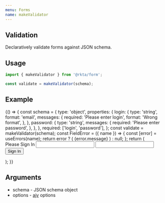 ```yaml
---
menu: Forms
name: makeValidator
---
```



## Validation

Declaratively validate forms against JSON schema.

## Usage

```javascript
import { makeValidator } from '@rkta/form';

const validate = makeValidator(schema);
```

## Example

<Playground>
  {() => {
    const schema = {
      type: 'object',
      properties: {
        login: {
          type: 'string',
          format: 'email',
          messages: {
            required: 'Please enter login',
            format: 'Wrong format',
          },
        },
        password: {
          type: 'string',
          messages: {
            required: 'Please enter password',
          },
        },
      },
      required: ['login', 'password'],
    };
    const validate = makeValidator(schema);
    const FieldError = ({ name }) => {
      const [error] = useErrors(name);
      return error ? (
        <Addon color="warning" subtitle2>
          {error.message}
        </Addon>
      ) : null;
    };
    return (
      <Card rize={1} css={{ maxWidth: '450px', margin: '24px auto' }}>
        <Form
          validate={validate}
          onFormSubmit={flow(Object.entries, console.log)}
          autoSubmit
          disabled
        >
          <CardHeader>Please Sign In</CardHeader>
          <CardBody>
            <Input caption="Login" name="login" bgColor="paper2" />
            <Divider invisible />
            <Input caption="Password" name="password" bgColor="paper2" type="password" />
          </CardBody>
          <CardFooter right>
            <Button bgColor="primary" type="submit">
              Sign In
            </Button>
          </CardFooter>
        </Form>
      </Card>
    );
  }}
</Playground>

## Arguments

- schema - JSON schema object
- options - [ajv](https://github.com/epoberezkin/ajv) options
